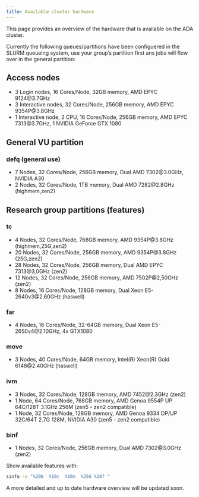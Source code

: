 ```yaml
---
title: Available cluster hardware
---
```


This page provides an overview of the hardware that is available on the ADA cluster.

Currently the following queues/partitions have been configuered in the SLURM
queueing system, use your group's partition first ans jobs will flow over in the general partition:

## Access nodes

- 3 Login nodes, 16 Cores/Node, 32GB memory, AMD EPYC 9124@3.7GHz
- 3 Interactive nodes, 32 Cores/Node, 256GB memory, AMD EPYC 9354P@3.8GHz
- 1 Interactive node, 2 CPU, 16 Cores/Node, 256GB memory, AMD EPYC 7313@3.7GHz, 1 NVIDIA GeForce GTX 1080

## General VU partition

### defq (general use)

  - 7 Nodes, 32 Cores/Node, 256GB memory, Dual AMD 7302@3.0GHz, NVIDIA A30
  - 2 Nodes, 32 Cores/Node, 1TB memory, Dual AMD 7282@2.8GHz (highmem,zen2)

## Research group partitions (features)

### tc  
  -  4 Nodes, 32 Cores/Node, 768GB memory, AMD 9354P@3.8GHz (highmem,25G,zen2)
  - 20 Nodes, 32 Cores/Node, 256GB memory, AMD 9354P@3.8GHz (25G,zen2)
  - 28 Nodes, 32 Cores/Node, 256GB memory, Dual AMD EPYC 7313@3,0GHz (zen2)
  - 12 Nodes, 32 Cores/Node, 256GB memory, AMD 7502P@2,50GHz (zen2)
  -  8 Nodes, 16 Cores/Node, 128GB memory, Dual Xeon E5-2640v3@2.60GHz (haswell)

### far 
  - 4 Nodes, 16 Cores/Node, 32-64GB memory, Dual Xeon E5-2650v4@2.10GHz, 4x GTX1080

### move 
  - 3 Nodes, 40 Cores/Node,  64GB memory, Intel(R) Xeon(R) Gold 6148@2.40GHz (haswell)

### ivm  
  - 3 Nodes, 32 Cores/Node, 128GB memory, AMD 7452@2.3GHz (zen2)
  - 1 Node,  64 Cores/Node, 768GB memory, AMD Genoa 9554P UP 64C/128T 3.1GHz 256M (zen5 - zen2 compatible)
  - 1 Node,  32 Cores/Node, 128GB memory, AMD Genoa 9334 DP/UP 32C/64T 2.7G 128M, NVIDIA A30 (zen5 - zen2 compatible)

### binf
  - 1 Nodes, 32 Cores/Node, 256GB memory, Dual AMD 7302@3.0GHz (zen2)

Show available features with: 
```sh
sinfo -o "%20N  %10c  %10m  %25G %28f "
```

A more detailed and up to date hardware overview will be updated soon. 
